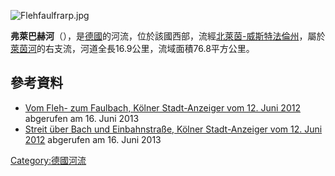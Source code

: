 [[Image:Flehfaulfrarp.jpg|right]]
{{Coord|50.96870777|N|7.00073451|E|display=title}}

'''弗萊巴赫河'''（{{lang-de|Flehbach}}），是[[德國|德國]]的河流，位於該國西部，流經[[北萊茵-威斯特法倫州|北萊茵-威斯特法倫州]]，屬於[[萊茵河|萊茵河]]的右支流，河道全長16.9公里，流域面積76.8平方公里。

==參考資料==
* [http://www.ksta.de/kalk/hintergrund-vom-fleh--zum-faulbach,15187508,16364296.html Vom Fleh- zum Faulbach, Kölner Stadt-Anzeiger vom 12. Juni 2012] {{Wayback|url=http://www.ksta.de/kalk/hintergrund-vom-fleh--zum-faulbach,15187508,16364296.html |date=20160101072442 }} abgerufen am 16. Juni 2013
* [http://www.ksta.de/kalk/sanierung-streit-ueber-bach-und-einbahnstrasse,15187508,16364226.html Streit über Bach und Einbahnstraße, Kölner Stadt-Anzeiger vom 12. Juni 2012] {{Wayback|url=http://www.ksta.de/kalk/sanierung-streit-ueber-bach-und-einbahnstrasse,15187508,16364226.html |date=20140915184633 }} abgerufen am 16. Juni 2013

{{Germany-geo-stub}}
[[Category:德國河流|Category:德國河流]]